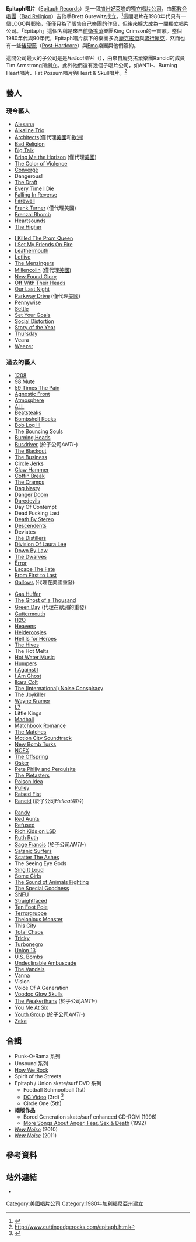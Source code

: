 {{infobox record label
 | name = Epitaph唱片<BR>Epitaph Records
 | image_bg = white
 | founded = 1980
 | distributor = Alternative Distribution Alliance、[[EMI|EMI]]
 | genre = 多類型
 | country = [[美國|美國]]
 | url = [http://www.epitaph.com/ epitaph.com]
}}

'''Epitaph唱片'''（[[Epitaph唱片|Epitaph Records]]）是一個[[加州|加州]][[好萊塢|好萊塢]]的[[獨立音樂|獨立唱片公司]]，由[[邪教合唱團|邪教合唱團]]（[[邪教合唱團|Bad Religion]]）吉他手Brett Gurewitz成立。<ref>{{Cite web |url=http://www.epitaph.com/artists/album/572/Let_The_Dominoes_Fall#albdesc |title=存档副本 |accessdate=2011-11-15 |archive-date=2011-07-06 |archive-url=https://web.archive.org/web/20110706141018/http://www.epitaph.com/artists/album/572/Let_The_Dominoes_Fall#albdesc |dead-url=no }}</Ref>這間唱片在1980年代只有一個LOGO與郵箱，僅僅只為了販售自己樂團的作品，但後來擴大成為一間獨立唱片公司。「Epitaph」這個名稱是來自[[前衛搖滾|前衛搖滾]]樂團King Crimson的一首歌。整個1980年代與90年代，Epitaph唱片旗下的樂團多為[[龐克搖滾|龐克搖滾]]與[[流行龐克|流行龐克]]，然而也有一些[[後硬蕊|後硬蕊]]（[[後硬核|Post-Hardcore]]）與[[Emo|Emo]]樂團與他們簽約。

這間公司最大的子公司是是''Hellcat唱片''（{{link-en|Hellcat Records|Hellcat Records}}），由來自龐克搖滾樂團Rancid的成員Tim Armstrong所創立。此外他們還有幾個子唱片公司，如ANTI-、Burning Heart唱片、Fat Possum唱片與Heart & Skull唱片。<ref>http://www.cuttingedgerocks.com/epitaph.html{{Dead link|date=2019年2月 |bot=InternetArchiveBot |fix-attempted=yes }}</ref>

==藝人==
===現今藝人===
{{col-begin}}
{{col-2}}
* [[Alesana|Alesana]]
* [[Alkaline_Trio|Alkaline Trio]]
*[[Architects|Architects]](僅代理[[美國|美國]]和[[歐洲|歐洲]])
* [[Bad_Religion|Bad Religion]]
* [[Big_Talk|Big Talk]]
* [[Bring_Me_the_Horizon|Bring Me the Horizon]] (僅代理[[美國|美國]])
* [[The_Color_of_Violence|The Color of Violence]]
* [[Converge|Converge]]
* Dangerous!
* [[The_Draft|The Draft]]
* [[Every_Time_I_Die|Every Time I Die]]
* [[Falling_In_Reverse|Falling In Reverse]]
* [[Farewell_(band)|Farewell]]
* [[Frank_Turner|Frank Turner]] (僅代理美國)
* [[Frenzal_Rhomb|Frenzal Rhomb]]
* Heartsounds
* [[The_Higher|The Higher]]
{{col-2}}
*[[I_Killed_The_Prom_Queen|I Killed The Prom Queen]]
* [[I_Set_My_Friends_On_Fire|I Set My Friends On Fire]]
* [[Leathermouth|Leathermouth]]
* [[Letlive|Letlive]]
* [[The_Menzingers|The Menzingers]]
* [[Millencolin|Millencolin]] (僅代理[[美國|美國]])
* [[New_Found_Glory|New Found Glory]]
* [[Off_With_Their_Heads|Off With Their Heads]]
* [[Our_Last_Night|Our Last Night]]
* [[Parkway_Drive|Parkway Drive]] (僅代理[[美國|美國]])
* [[Pennywise_(band)|Pennywise]] 
* [[Settle|Settle]]
* [[Set_Your_Goals|Set Your Goals]]
* [[Social_Distortion|Social Distortion]]
* [[Story_of_the_Year|Story of the Year]]
* [[Thursday|Thursday]]
* Veara
* [[Weezer|Weezer]]
{{col-end}}

===過去的藝人===
{{col-begin}}
{{col-3}}

* [[1208|1208]]
* [[98_Mute|98 Mute]]
* [[59_Times_The_Pain|59 Times The Pain]]
* [[Agnostic_Front|Agnostic Front]]
* [[Atmosphere_(hip_hop_group)|Atmosphere]]
* [[ALL_(band)|ALL]]
* [[Beatsteaks|Beatsteaks]]
* [[Bombshell_Rocks|Bombshell Rocks]]
* [[Bob_Log_III|Bob Log III]]
* [[The_Bouncing_Souls|The Bouncing Souls]]
* [[Burning_Heads|Burning Heads]]
* [[Busdriver|Busdriver]] (於子公司''ANTI-'')
* [[The_Blackout_(band)|The Blackout]]
* [[The_Business_(band)|The Business]]
* [[Circle_Jerks|Circle Jerks]]
* [[Claw_Hammer|Claw Hammer]]
* [[Coffin_Break|Coffin Break]]
* [[The_Cramps|The Cramps]]
* [[Dag_Nasty|Dag Nasty]]
* [[Danger_Doom|Danger Doom]]
* [[Daredevils|Daredevils]]
* Day Of Contempt
* Dead Fucking Last
* [[Death_By_Stereo|Death By Stereo]]
* [[Descendents|Descendents]]
* Deviates
* [[The_Distillers|The Distillers]]
* [[Division_Of_Laura_Lee|Division Of Laura Lee]]
* [[Down_By_Law_(band)|Down By Law]]
* [[The_Dwarves|The Dwarves]]
* [[Error_(band)|Error]]
* [[Escape_The_Fate|Escape The Fate]]
* [[From_First_to_Last|From First to Last]]
* [[Gallows|Gallows]] (代理在美國重發)
{{col-3}}
* [[Gas_Huffer|Gas Huffer]]
* [[The_Ghost_of_a_Thousand|The Ghost of a Thousand]] 
* [[Green_Day|Green Day]] (代理在歐洲的重發)
* [[Guttermouth|Guttermouth]]
* [[H2O|H2O]]
* [[Heavens_(band)|Heavens]]
* [[Heideroosjes|Heideroosjes]]
* [[Hell_Is_for_Heroes|Hell Is for Heroes]]
* [[The_Hives|The Hives]]
* The Hot Melts
* [[Hot_Water_Music|Hot Water Music]]
* [[Humpers|Humpers]]
* [[I_Against_I|I Against I]]
* [[I_Am_Ghost|I Am Ghost]]
* [[Ikara_Colt|Ikara Colt]]
* [[The_(International)_Noise_Conspiracy|The (International) Noise Conspiracy]]
* [[The_Joykiller|The Joykiller]]
* [[Wayne_Kramer_(guitarist)|Wayne Kramer]]
* [[L7_(band)|L7]]
* Little Kings
* [[Madball|Madball]]
* [[Matchbook_Romance|Matchbook Romance]]
* [[The_Matches|The Matches]] 
* [[Motion_City_Soundtrack|Motion City Soundtrack]]
* [[New_Bomb_Turks|New Bomb Turks]]
* [[NOFX|NOFX]]
* [[The_Offspring|The Offspring]]
* [[Osker|Osker]]
* [[Pete_Philly_and_Perquisite|Pete Philly and Perquisite]]
* [[The_Pietasters|The Pietasters]]
* [[Poison_Idea|Poison Idea]]
* [[Pulley_(band)|Pulley]]
* [[Raised_Fist|Raised Fist]]
* [[Rancid_(band)|Rancid]] (於子公司''Hellcat唱片'')
{{col-3}}
* [[Randy_(band)|Randy]]
* [[Red_Aunts|Red Aunts]]
* [[Refused|Refused]]
* [[Rich_Kids_on_LSD|Rich Kids on LSD]]
* [[Ruth_Ruth|Ruth Ruth]]
* [[Sage_Francis|Sage Francis]] (於子公司''ANTI-'')
* [[Satanic_Surfers|Satanic Surfers]]
* [[Scatter_The_Ashes|Scatter The Ashes]]
* The Seeing Eye Gods
* [[Sing_It_Loud|Sing It Loud]]
* [[Some_Girls_(California_band)|Some Girls]]
* [[The_Sound_of_Animals_Fighting|The Sound of Animals Fighting]]
* [[The_Special_Goodness|The Special Goodness]]
* [[SNFU|SNFU]]
* [[Straightfaced|Straightfaced]]
* [[Ten_Foot_Pole|Ten Foot Pole]]
* [[Terrorgruppe|Terrorgruppe]]
* [[Thelonious_Monster|Thelonious Monster]]
* [[This_City|This City]]
* [[Total_Chaos_(band)|Total Chaos]]
* [[Tricky|Tricky]]
* [[Turbonegro|Turbonegro]]
* [[Union_13|Union 13]]
* [[U.S._Bombs|U.S. Bombs]]
* [[Undeclinable_Ambuscade|Undeclinable Ambuscade]]
* [[The_Vandals|The Vandals]]
* [[Vanna_(band)|Vanna]]
* Vision
* Voice Of A Generation
* [[Voodoo_Glow_Skulls|Voodoo Glow Skulls]]
* [[The_Weakerthans|The Weakerthans]]  (於子公司''ANTI-'')
* [[You_Me_At_Six|You Me At Six]]
* [[Youth_Group|Youth Group]] (於子公司''ANTI-'')
* [[Zeke_(band)|Zeke]]
{{col-end}}

== 合輯 ==
* Punk-O-Rama 系列
* Unsound 系列
* [[How_We_Rock|How We Rock]]
* Spirit of the Streets
* Epitaph / Union skate/surf DVD 系列
** Football Schmootball (1st)
** [[DC_Video|DC Video]] (3rd)  <ref>{{Cite web |url=http://www.epitaph.com/artists/album/393/?notes=The |title=DC Video |accessdate=2011-11-15 |archive-date=2011-06-10 |archive-url=https://web.archive.org/web/20110610051950/http://www.epitaph.com/artists/album/393/?notes=The |dead-url=no }}</ref>
** Circle One (5th)
* '''絕版作品'''
** Bored Generation skate/surf enhanced CD-ROM (1996)
** [[More_Songs_About_Anger,_Fear,_Sex_&_Death|More Songs About Anger, Fear, Sex & Death]] (1992)
* ''[[New_Noise|New Noise]]'' (2010)
* ''[[New_Noise|New Noise]]'' (2011)

==參考資料==
{{Reflist}}

==站外連結==
* {{Official|http://www.epitaph.com}}

[[Category:美國唱片公司|Category:美國唱片公司]]
[[Category:1980年加利福尼亞州建立|Category:1980年加利福尼亞州建立]]